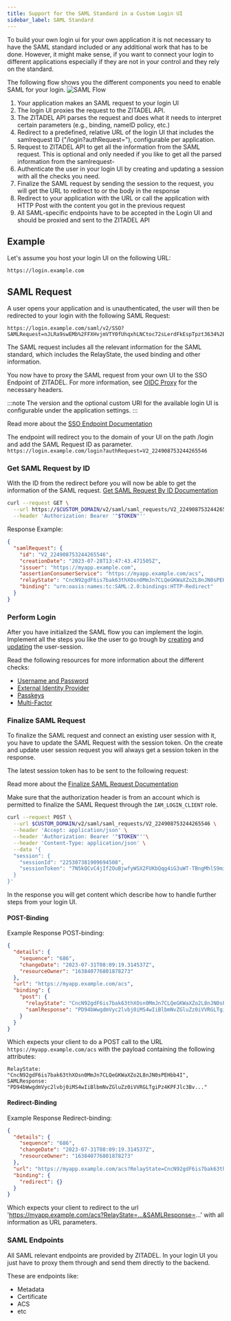 ```yaml
---
title: Support for the SAML Standard in a Custom Login UI
sidebar_label: SAML Standard
---
```


To build your own login ui for your own application it is not necessary to have the SAML standard included or any additional work that has to be done.
However, it might make sense, if you want to connect your login to different applications especially if they are not in your control and they rely on the standard.

The following flow shows you the different components you need to enable SAML for your login.
![SAML Flow](/img/guides/login-ui/saml-flow.png)

1. Your application makes an SAML request to your login UI
2. The login UI proxies the request to the ZITADEL API.
3. The ZITADEL API parses the request and does what it needs to interpret certain parameters (e.g., binding, nameID policy, etc.)
4. Redirect to a predefined, relative URL of the login UI that includes the samlrequest ID ("/login?authRequest="), configurable per application.
5. Request to ZITADEL API to get all the information from the SAML request. This is optional and only needed if you like to get all the parsed information from the samlrequest-
6. Authenticate the user in your login UI by creating and updating a session with all the checks you need.
7. Finalize the SAML request by sending the session to the request, you will get the URL to redirect to or the body in the response
8. Redirect to your application with the URL or call the application with HTTP Post with the content you got in the previous request
9. All SAML-specific endpoints have to be accepted in the Login UI and should be proxied and sent to the ZITADEL API


## Example

Let's assume you host your login UI on the following URL:
```
https://login.example.com
```

## SAML Request

A user opens your application and is unauthenticated, the user will then be redirected to your login with the following SAML Request:
```
https://login.example.com/saml/v2/SSO?SAMLRequest=nJLRa9swEMb%2FFXHvjmVTY0fUhqxhLNCtoc72sLerdFkEspTpzt3634%2BkGXQw8tBX6X76vk%2F33TJO4WhWsxziI%2F2ciUX9nkJkc7roYc7RJGTPJuJEbMSacfX53tQLbZCZsvgU4Q1yvM4cc5JkUwC1WffgXdHW1c2%2BclVtK6yc68hVnWvssqVm79p23za01E%2BuA%2FWNMvsUe6gXGtSGeaZNZMEoPdS6bgpdFbrd6aW50abuFk3Tfge1JhYfUc7kQeRoyjIki%2BGQWEynO12ebJfPdTmOD6BWf0PdpcjzRHmk%2FOwtfX28%2Fy%2BvLzxaBrW9pPvgo%2FPxx%2FWveHodYvNpt9sW24dxB8N5HeacLauPKU8o1x85nXhX7M%2BjhqJ4eYHhis%2BJBB0K3pZvpIZLDb7gRJv1NgVvX94hLxkje4oCahVC%2BnWXCYV6kDwTlMOr5L9lG%2F4EAAD%2F%2Fw%3D%3D&RelayState=CncN92gdF6is7bak63thXOsn0MmJn7CLQeGKWaXZo2L8nJN0sPEHbb4I
```

The SAML request includes all the relevant information for the SAML standard, which includes the RelayState, the used binding and other information.

You now have to proxy the SAML request from your own UI to the SSO Endpoint of ZITADEL.
For more information, see [OIDC Proxy](./typescript-repo#oidc-proxy) for the necessary headers.

:::note
The version and the optional custom URI for the available login UI is configurable under the application settings.
:::

Read more about the [SSO Endpoint Documentation](/docs/apis/saml/endpoints#sso_endpoint)

The endpoint will redirect you to the domain of your UI on the path /login and add the SAML Request ID as parameter.
```https://login.example.com/login?authRequest=V2_224908753244265546```

### Get SAML Request by ID

With the ID from the redirect before you will now be able to get the information of the SAML request.
[Get SAML Request By ID Documentation](/docs/apis/resources/saml_service_v2/saml-service-get-saml-request)

```bash
curl --request GET \
  --url https://$CUSTOM_DOMAIN/v2/saml/saml_requests/V2_224908753244265546 \
  --header 'Authorization: Bearer '"$TOKEN"''
```

Response Example:

```json
{
  "samlRequest": {
    "id": "V2_224908753244265546",
    "creationDate": "2023-07-28T13:47:43.471505Z",
    "issuer": "https://myapp.example.com",
    "assertionConsumerService": "https://myapp.example.com/acs",
    "relayState": "CncN92gdF6is7bak63thXOsn0MmJn7CLQeGKWaXZo2L8nJN0sPEHbb4I",
    "binding": "urn:oasis:names:tc:SAML:2.0:bindings:HTTP-Redirect"
  }
}
```

### Perform Login

After you have initialized the SAML flow you can implement the login.
Implement all the steps you like the user to go trough by [creating](/docs/apis/resources/session_service_v2/session-service-create-session) and [updating](/docs/apis/resources/session_service_v2/session-service-set-session) the user-session.

Read the following resources for more information about the different checks:
- [Username and Password](./username-password)
- [External Identity Provider](./external-login)
- [Passkeys](./passkey)
- [Multi-Factor](./mfa)

### Finalize SAML Request

To finalize the SAML request and connect an existing user session with it, you have to update the SAML Request with the session token.
On the create and update user session request you will always get a session token in the response.

The latest session token has to be sent to the following request:

Read more about the [Finalize SAML Request Documentation](/docs/apis/resources/saml_service_v2/saml-service-create-response)

Make sure that the authorization header is from an account which is permitted to finalize the SAML Request through the `IAM_LOGIN_CLIENT` role.
```bash
curl --request POST \
  --url $CUSTOM_DOMAIN/v2/saml/saml_requests/V2_224908753244265546 \
  --header 'Accept: application/json' \
  --header 'Authorization: Bearer '"$TOKEN"''\
  --header 'Content-Type: application/json' \
  --data '{
  "session": {
    "sessionId": "225307381909694508",
    "sessionToken": "7N5kQCvC4jIf2OuBjwfyWSX2FUKbQqg4iG3uWT-TBngMhlS9miGUwpyUaN0HJ8OcbSzk4QHZy_Bvvv"
  }
}'
```

In the response you will get content which describe how to handle further steps from your login UI.

#### POST-Binding

Example Response POST-binding:
```json
{
  "details": {
    "sequence": "686",
    "changeDate": "2023-07-31T08:09:19.314537Z",
    "resourceOwner": "163840776801878273"
  },
  "url": "https://myapp.example.com/acs",
  "binding": {
    "post": {
      "relayState": "CncN92gdF6is7bak63thXOsn0MmJn7CLQeGKWaXZo2L8nJN0sPEHbb4I",
      "samlResponse": "PD94bWwgdmVyc2lvbj0iMS4wIiBlbmNvZGluZz0iVVRGLTgiPz4KPFJlc3Bv..."
    }
  }
}
```

Which expects your client to do a POST call to the URL `https://myapp.example.com/acs` with the payload containing the following attributes:

```
RelayState: "CncN92gdF6is7bak63thXOsn0MmJn7CLQeGKWaXZo2L8nJN0sPEHbb4I",
SAMLResponse: "PD94bWwgdmVyc2lvbj0iMS4wIiBlbmNvZGluZz0iVVRGLTgiPz4KPFJlc3Bv..."
```

#### Redirect-Binding

Example Response Redirect-binding:
```json
{
  "details": {
    "sequence": "686",
    "changeDate": "2023-07-31T08:09:19.314537Z",
    "resourceOwner": "163840776801878273"
  },
  "url": "https://myapp.example.com/acs?RelayState=CncN92gdF6is7bak63thXOsn0MmJn7CLQeGKWaXZo2L8nJN0sPEHbb4I&SAMLResponse=PD94bWwgdmVyc2lvbj0iMS4wIiBlbmNvZGluZz0iVVRGLTgiPz4KPFJlc3Bv...",
  "binding": {
    "redirect": {}
  }
}
```

Which expects your client to redirect to the url 'https://myapp.example.com/acs?RelayState=...&SAMLResponse=...' with all information as URL parameters.

### SAML Endpoints

All SAML relevant endpoints are provided by ZITADEL. In your login UI you just have to proxy them through and send them directly to the backend.

These are endpoints like:
- Metadata
- Certificate
- ACS
- etc
